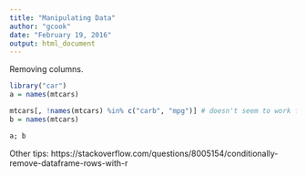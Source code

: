 ```yaml
---
title: "Manipulating Data"
author: "gcook"
date: "February 19, 2016"
output: html_document
---
```


Removing columns.

```r
library("car")
a = names(mtcars)

mtcars[, !names(mtcars) %in% c("carb", "mpg")] # doesn't seem to work for me
b = names(mtcars)

a; b 
```

Other tips:
https://stackoverflow.com/questions/8005154/conditionally-remove-dataframe-rows-with-r

